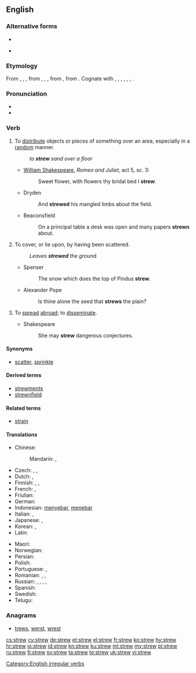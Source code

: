 ==English==

===Alternative forms===
* {{l|en|strow}}
* {{l|en|straw}} {{qualifier|dialectal}}

===Etymology===
From {{etyl|enm|en}} {{term|strewen|lang=enm}}, {{term|strawen|lang=enm}}, {{term|streowen|lang=enm}}, from {{etyl|ang|en}} {{term|strewian|lang=ang}}, {{m|ang|strēawian}}, {{m|ang|strēowian||to strew, scatter}}, from {{etyl|gem-pro|en}} {{m|gem-pro|*strawjaną||to strew}}, from {{etyl|ine-pro|en}} {{m|ine-pro|*strew-||to spread, scatter}}. Cognate with {{etyl|sco|-}} {{term|strow|lang=sco}}, {{term|straw||to strew|lang=sco}}, {{etyl|fy|-}} {{term|streauwe||to strew|lang=fy}}, {{etyl|nl|-}} {{term|strooien||to strew, scatter, sprinkle|lang=nl}}, {{etyl|de|-}} {{term|streuen||to strew, scatter|lang=de}}, {{etyl|sv|-}} {{term|strö||to strew|lang=sv}}, {{etyl|is|-}} {{term|strá||to strew|lang=is}}.

===Pronunciation===
* {{IPA|/struː/|lang=en}}
* {{rhymes|uː|lang=en}}

===Verb===
{{en-verb|strews|strewing|strewed|strewn|past_ptc2=strewed}}

# To [[distribute]] objects or pieces of something over an area, especially in a [[random]] manner.
#: ''to '''strew''' sand over a floor''
#* {{circa|1595}} [[w:William Shakespeare|William Shakespeare]], ''Romeo and Juliet'', act 5, sc. 3:
#*: Sweet flower, with flowers thy bridal bed I '''strew'''.
#* Dryden
#*: And '''strewed''' his mangled limbs about the field.
#* Beaconsfield
#*: On a principal table a desk was open and many papers '''strewn''' about.
# To cover, or lie upon, by having been scattered.
#: ''Leaves '''strewed''' the ground.''
#* Spenser
#*: The snow which does the top of Pindus '''strew'''.
#* Alexander Pope
#*: Is thine alone the seed that '''strews''' the plain?
# {{context|transitive|lang=en}} To [[spread]] [[abroad]]; to [[disseminate]].
#* Shakespeare
#*: She may '''strew''' dangerous conjectures.

====Synonyms====
* [[scatter]], [[sprinkle]]

====Derived terms====
* [[strewments]]
* [[strewnfield]]

====Related terms====
* [[strain]]

====Translations====
{{trans-top|to distribute objects or pieces of something}}
* Chinese:
*: Mandarin: {{t|cmn|散開|sc=Hani}}, {{t+|cmn|散开|tr=sànkāi|sc=Hani}}
* Czech: {{t|cs|rozházet}}, {{t|cs|roztrousit}}, {{t|cs|rozptýlit}}
* Dutch: {{t+|nl|strooien}}, {{t|nl|bestrooien}}
* Finnish: {{t|fi|sirotella}}, {{t+|fi|levittää}}, {{t+|fi|hajottaa}}
* French: {{t+|fr|parsemer}}, {{t+|fr|joncher}}
* Friulian: {{t|fur|stierni}}
* German: {{t+|de|streuen}}
* Indonesian: [[sebar|menyebar]], [[tebar|menebar]]
* Italian: {{t|it|spargere}}, {{t|it|disseminare}}
* Japanese: {{t|ja|散らす|tr=ちらす, chirasu|sc=Jpan}}, {{t|ja|ばら撒く|tr=ばらまく, baramaku|sc=Jpan}}
* Korean: {{t|ko|흩다|sc=Kore}}, {{t|ko|흩뜨리다|sc=Kore}}
* Latin: {{t|la|cōnsternō}}
{{trans-mid}}
* Maori: {{t|mi|whārikiriki}}
* Norwegian: {{t|no|strø}}
* Persian: {{t+|fa|افشاندن|tr=afšandan|sc=fa-Arab}}
* Polish: {{t+|pl|rozrzucić}}
* Portuguese: {{t+|pt|espalhar}}, {{t|pt|esparramar}}
* Romanian: {{t+|ro|împrăștia}}, {{t+|ro|răspândi}}, {{t+|ro|așterne}}
* Russian: {{t+|ru|разбра́сывать|impf}}, {{t+|ru|разброса́ть|pf}}, {{t+|ru|сы́пать|impf}}, {{t+|ru|насы́пать|pf}}, {{t+|ru|посы́пать|pf}}
* Spanish: {{t|es|esparcir}}
* Swedish: {{t+|sv|strö}}
* Telugu: {{t|te|వెదజల్లు|tr=vedajallu}}
{{trans-bottom}}

===Anagrams===
* [[trews#English|trews]], [[werst#English|werst]], [[wrest#English|wrest]]

[[Category:English irregular verbs]]

[[cs:strew]]
[[cy:strew]]
[[de:strew]]
[[et:strew]]
[[el:strew]]
[[fr:strew]]
[[ko:strew]]
[[hy:strew]]
[[hr:strew]]
[[io:strew]]
[[id:strew]]
[[kn:strew]]
[[ku:strew]]
[[ml:strew]]
[[my:strew]]
[[pl:strew]]
[[ru:strew]]
[[fi:strew]]
[[sv:strew]]
[[ta:strew]]
[[te:strew]]
[[uk:strew]]
[[vi:strew]]